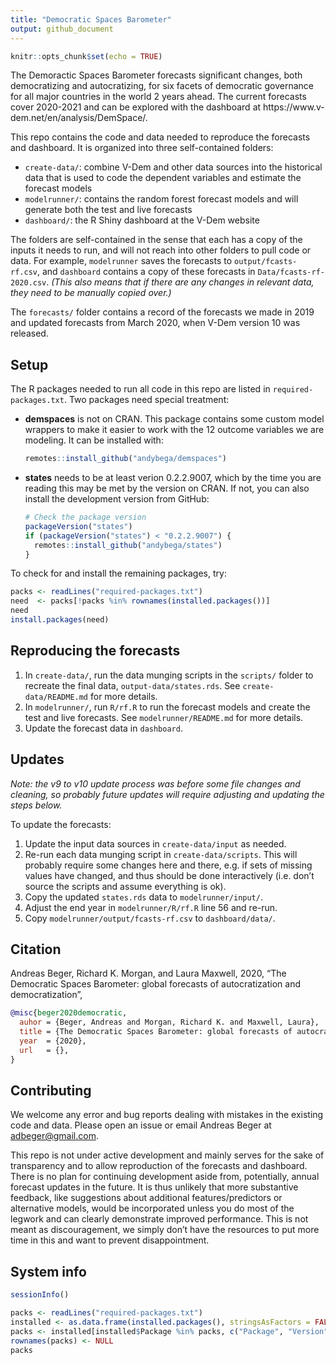 ```yaml
---
title: "Democratic Spaces Barometer"
output: github_document
---
```


```r
knitr::opts_chunk$set(echo = TRUE)
```

The Demoractic Spaces Barometer forecasts significant changes, both democratizing and autocratizing, for six facets of democratic governance for all major countries in the world 2 years ahead. The current forecasts cover 2020-2021 and can be explored with the dashboard at https://www.v-dem.net/en/analysis/DemSpace/.

This repo contains the code and data needed to reproduce the forecasts and dashboard. It is organized into three self-contained folders:

- `create-data/`: combine V-Dem and other data sources into the historical data that is used to code the dependent variables and estimate the forecast models
- `modelrunner/`: contains the random forest forecast models and will generate both the test and live forecasts
- `dashboard/`: the R Shiny dashboard at the V-Dem website

The folders are self-contained in the sense that each has a copy of the inputs it needs to run, and will not reach into other folders to pull code or data. For example, `modelrunner` saves the forecasts to `output/fcasts-rf.csv`, and `dashboard` contains a copy of these forecasts in `Data/fcasts-rf-2020.csv`. *(This also means that if there are any changes in relevant data, they need to be manually copied over.)*

The `forecasts/` folder contains a record of the forecasts we made in 2019 and updated forecasts from March 2020, when V-Dem version 10 was released. 

## Setup

The R packages needed to run all code in this repo are listed in `required-packages.txt`. Two packages need special treatment:

- **demspaces** is not on CRAN. This package contains some custom model wrappers to make it easier to work with the 12 outcome variables we are modeling. It can be installed with:
  ```r
  remotes::install_github("andybega/demspaces")
  ```
- **states** needs to be at least verion 0.2.2.9007, which by the time you are reading this may be met by the version on CRAN. If not, you can also install the development version from GitHub:
  ```r
  # Check the package version
  packageVersion("states")
  if (packageVersion("states") < "0.2.2.9007") {
    remotes::install_github("andybega/states")
  }
  ```

To check for and install the remaining packages, try:

```r
packs <- readLines("required-packages.txt")
need  <- packs[!packs %in% rownames(installed.packages())]
need
install.packages(need)
```

## Reproducing the forecasts

1. In `create-data/`, run the data munging scripts in the `scripts/` folder to recreate the final data, `output-data/states.rds`. See `create-data/README.md` for more details.
2. In `modelrunner/`, run `R/rf.R` to run the forecast models and create the test and live forecasts. See `modelrunner/README.md` for more details.
3. Update the forecast data in `dashboard`.

## Updates

*Note: the v9 to v10 update process was before some file changes and cleaning, so probably future updates will require adjusting and updating the steps below.*

To update the forecasts:

1. Update the input data sources in `create-data/input` as needed.
2. Re-run each data munging script in `create-data/scripts`. This will probably require some changes here and there, e.g. if sets of missing values have changed, and thus should be done interactively (i.e. don't source the scripts and assume everything is ok).
3. Copy the updated `states.rds` data to `modelrunner/input/`. 
4. Adjust the end year in `modelrunner/R/rf.R` line 56 and re-run.
5. Copy `modelrunner/output/fcasts-rf.csv` to `dashboard/data/`.

## Citation

Andreas Beger, Richard K. Morgan, and Laura Maxwell, 2020, “The Democratic Spaces Barometer: global forecasts of autocratization and democratization”, <doi>

```bibtex
@misc{beger2020democratic,
  auhor = {Beger, Andreas and Morgan, Richard K. and Maxwell, Laura},
  title = {The Democratic Spaces Barometer: global forecasts of autocratization and democratization},
  year  = {2020},
  url   = {},
}
```

## Contributing

We welcome any error and bug reports dealing with mistakes in the existing code and data. Please open an issue or email Andreas Beger at [adbeger@gmail.com](mailto:adbeger+demspaces@gmail.com).

This repo is not under active development and mainly serves for the sake of transparency and to allow reproduction of the forecasts and dashboard. There is no plan for continuing development aside from, potentially, annual forecast updates in the future. It is thus unlikely that more substantive feedback, like suggestions about additional features/predictors or alternative models, would be incorporated unless you do most of the legwork and can clearly demonstrate improved performance. This is not meant as discouragement, we simply don't have the resources to put more time in this and want to prevent disappointment. 

## System info

```r
sessionInfo()
```

```r
packs <- readLines("required-packages.txt")
installed <- as.data.frame(installed.packages(), stringsAsFactors = FALSE)
packs <- installed[installed$Package %in% packs, c("Package", "Version")]
rownames(packs) <- NULL
packs
```
